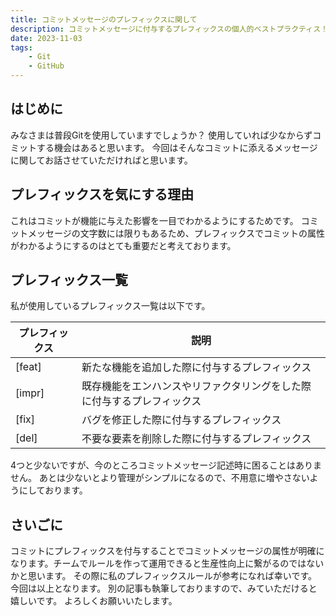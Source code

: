 ```yaml
---
title: コミットメッセージのプレフィックスに関して
description: コミットメッセージに付与するプレフィックスの個人的ベストプラクティス！
date: 2023-11-03
tags:
    - Git
    - GitHub
---
```


## はじめに
みなさまは普段Gitを使用していますでしょうか？
使用していれば少なからずコミットする機会はあると思います。
今回はそんなコミットに添えるメッセージに関してお話させていただければと思います。

## プレフィックスを気にする理由
これはコミットが機能に与えた影響を一目でわかるようにするためです。
コミットメッセージの文字数には限りもあるため、プレフィックスでコミットの属性がわかるようにするのはとても重要だと考えております。


## プレフィックス一覧
私が使用しているプレフィックス一覧は以下です。


| プレフィックス | 説明 |
| -------- | -------- |
| \[feat\]     |   新たな機能を追加した際に付与するプレフィックス   |
| \[impr\]     | 既存機能をエンハンスやリファクタリングをした際に付与するプレフィックス|
| \[fix\]     | バグを修正した際に付与するプレフィックス     |
| \[del\]     | 不要な要素を削除した際に付与するプレフィックス     |

4つと少ないですが、今のところコミットメッセージ記述時に困ることはありません。
あとは少ないとより管理がシンプルになるので、不用意に増やさないようにしております。

## さいごに
コミットにプレフィックスを付与することでコミットメッセージの属性が明確になります。チームでルールを作って運用できると生産性向上に繋がるのではないかと思います。
その際に私のプレフィックスルールが参考になれば幸いです。
今回は以上となります。
別の記事も執筆しておりますので、みていただけると嬉しいです。
よろしくお願いいたします。